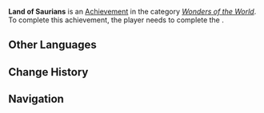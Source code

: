 {{Achievement Infobox
|id           = 84321
|order id     = 5100
|category     = Wonders of the World
|description  = Everything is incredibly distinctive.
|requirements = Complete ''[[Natlan! A New Adventure]]''
|primogems    = 5
|tracking     = 
|topic        = 
|type         = Quest
|quest        = Flowers Resplendent on the Sun-Scorched Sojourn
|hidden       = 1
|set          = 
}}
'''Land of Saurians''' is an [[Achievement]] in the category ''[[Wonders of the World]]''. To complete this achievement, the player needs to complete the {{Quest|Natlan! A New Adventure}}.
<!--
==Gameplay Notes==
*

==Gallery==
{{Preview
|size=300px
|file=
|caption=
}}

==Video Guides==
{{EVT
|video1   = 
|caption1 = 
}}
-->
==Other Languages==
{{Other Languages
|en       = Land of Saurians
|zhs      = 龙的国度
|zhs_rm   = 
|zht      = 龍的國度
|zht_rm   = 
|zh_tl    = 
|ja       = 龍の国
|ja_rm    = Ryuu no Kuni
|ja_tl    = Nation of Dragons
|ko       = 용의 나라
|ko_tl    = 
|es       = La Nación de los Saurios
|es_tl    = The Nation of Saurians
|fr       = Nation des sauriens
|fr_tl    = Nation of Saurians
|ru       = Страна заврианов
|ru_tl    = Land of Saurians
|th       = อาณาจักรแห่ง Saurian
|th_rm    = 
|th_tl    = 
|vi       = Vương Quốc Của Saurian
|vi_tl    = 
|de       = Reich der Saurier
|de_tl    = Realm of Saurians
|id       = Bangsa Para Saurian
|id_tl    = The Nation of Saurians
|pt       = Dragãolândia
|pt_tl    = Dragonland
|tr       = Sürüngenler Diyarı
|tr_tl    = 
|it       = La Terra dei Saurici
|it_tl    = 
}}

==Change History==
{{Change History|5.0}}
<!--
==References==
{{Reflist}}
-->
==Navigation==
{{Achievement Navbox}}